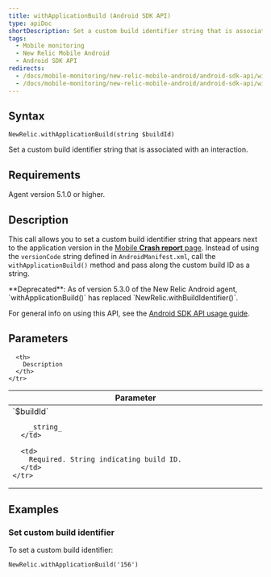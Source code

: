 ```yaml
---
title: withApplicationBuild (Android SDK API)
type: apiDoc
shortDescription: Set a custom build identifier string that is associated with an interaction.
tags:
  - Mobile monitoring
  - New Relic Mobile Android
  - Android SDK API
redirects:
  - /docs/mobile-monitoring/new-relic-mobile-android/android-sdk-api/withapplicationbuild-android-agent-api
  - /docs/mobile-monitoring/new-relic-mobile-android/android-sdk-api/withapplicationbuild-android-sdk-api
---
```


## Syntax

```
NewRelic.withApplicationBuild(string $buildId)
```

Set a custom build identifier string that is associated with an interaction.

## Requirements

Agent version 5.1.0 or higher.

## Description

This call allows you to set a custom build identifier string that appears next to the application version in the [Mobile **Crash report** page](/docs/mobile-monitoring/mobile-monitoring-ui/crashes/mobile-apps-crash-report-dashboard#details). Instead of using the `versionCode` string defined in `AndroidManifest.xml`, call the `withApplicationBuild()` method and pass along the custom build ID as a string.

<Callout variant="important">
  **Deprecated**: As of version 5.3.0 of the New Relic Android agent, `withApplicationBuild()` has replaced `NewRelic.withBuildIdentifier()`.
</Callout>

For general info on using this API, see the [Android SDK API usage guide](/docs/mobile-monitoring/new-relic-mobile-android/install-configure/work-android-sdk-api).

## Parameters

<Table>
  <thead>
    <tr>
      <th width="25%">
        Parameter
      </th>

      <th>
        Description
      </th>
    </tr>
  </thead>

  <tbody>
    <tr>
      <td>
        `$buildId`

        _string_
      </td>

      <td>
        Required. String indicating build ID.
      </td>
    </tr>
  </tbody>
</Table>

## Examples

### Set custom build identifier

To set a custom build identifier:

```
NewRelic.withApplicationBuild('156')
```

